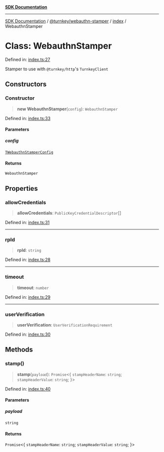 [**SDK Documentation**](../../../../README.mdx)

***

[SDK Documentation](../../../../packages.mdx) / [@turnkey/webauthn-stamper](../../README.mdx) / [index](../README.mdx) / WebauthnStamper

# Class: WebauthnStamper

Defined in: [index.ts:27](https://github.com/tkhq/sdk/blob/3a88af7d1d927c6022706911d6af0f92f1440e00/packages/webauthn-stamper/src/index.ts#L27)

Stamper to use with `@turnkey/http`'s `TurnkeyClient`

## Constructors

### Constructor

> **new WebauthnStamper**(`config`): `WebauthnStamper`

Defined in: [index.ts:33](https://github.com/tkhq/sdk/blob/3a88af7d1d927c6022706911d6af0f92f1440e00/packages/webauthn-stamper/src/index.ts#L33)

#### Parameters

##### config

[`TWebauthnStamperConfig`](../type-aliases/TWebauthnStamperConfig.mdx)

#### Returns

`WebauthnStamper`

## Properties

### allowCredentials

> **allowCredentials**: `PublicKeyCredentialDescriptor`[]

Defined in: [index.ts:31](https://github.com/tkhq/sdk/blob/3a88af7d1d927c6022706911d6af0f92f1440e00/packages/webauthn-stamper/src/index.ts#L31)

***

### rpId

> **rpId**: `string`

Defined in: [index.ts:28](https://github.com/tkhq/sdk/blob/3a88af7d1d927c6022706911d6af0f92f1440e00/packages/webauthn-stamper/src/index.ts#L28)

***

### timeout

> **timeout**: `number`

Defined in: [index.ts:29](https://github.com/tkhq/sdk/blob/3a88af7d1d927c6022706911d6af0f92f1440e00/packages/webauthn-stamper/src/index.ts#L29)

***

### userVerification

> **userVerification**: `UserVerificationRequirement`

Defined in: [index.ts:30](https://github.com/tkhq/sdk/blob/3a88af7d1d927c6022706911d6af0f92f1440e00/packages/webauthn-stamper/src/index.ts#L30)

## Methods

### stamp()

> **stamp**(`payload`): `Promise`\<\{ `stampHeaderName`: `string`; `stampHeaderValue`: `string`; \}\>

Defined in: [index.ts:40](https://github.com/tkhq/sdk/blob/3a88af7d1d927c6022706911d6af0f92f1440e00/packages/webauthn-stamper/src/index.ts#L40)

#### Parameters

##### payload

`string`

#### Returns

`Promise`\<\{ `stampHeaderName`: `string`; `stampHeaderValue`: `string`; \}\>
